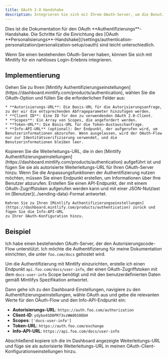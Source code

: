 ```yaml
---
title: OAuth 2.0 Handshake
description: Integrieren Sie sich mit Ihrem OAuth-Server, um die Benutzeranmeldung über den Authorization Code Flow zu ermöglichen
---
```


<Info>
  Dies ist die Dokumentation für den OAuth **Authentifizierungs**-Handshake. Die Schritte für die Einrichtung des [OAuth **Personalisierungs**-Handshake](/settings/authentication-personalization/personalization-setup/oauth) sind leicht unterschiedlich.
</Info>

Wenn Sie einen bestehenden OAuth-Server haben, können Sie sich mit Mintlify für ein nahtloses Login-Erlebnis integrieren.

## Implementierung

<Steps>
  <Step title="Configure your Authentication settings">
    Gehen Sie zu Ihren [Mintlify Authentifizierungseinstellungen](https://dashboard.mintlify.com/products/authentication), wählen Sie die OAuth-Option und füllen Sie die erforderlichen Felder aus:

    * **Autorisierungs-URL**: Die Basis-URL für die Autorisierungsanfrage, zu der wir die entsprechenden Abfrageparameter hinzufügen werden.
    * **Client ID**: Eine ID für den zu verwendenden OAuth 2.0-Client.
    * **Scopes**: Ein Array von Scopes, die angefordert werden.
    * **Token-URL**: Die Basis-URL für die Token-Austauschanfrage.
    * **Info-API-URL** (optional): Der Endpunkt, der aufgerufen wird, um Benutzerinformationen abzurufen. Wenn ausgelassen, wird der OAuth-Flow nur zur Identitätsverifizierung verwendet, und die Benutzerinformationen bleiben leer.
  </Step>

  <Step title="Configure your OAuth client">
    Kopieren Sie die Weiterleitungs-URL, die in den [Mintlify Authentifizierungseinstellungen](https://dashboard.mintlify.com/products/authentication) aufgeführt ist und fügen Sie sie als autorisierte Weiterleitungs-URL für Ihren OAuth-Server hinzu.
  </Step>

  <Step title="Create your Info API (Optional)">
    Wenn Sie die Anpassungsfunktionen der Authentifizierung nutzen möchten, müssen Sie einen Endpunkt erstellen, um Informationen über Ihre Benutzer abzurufen. Erstellen Sie einen API-Endpunkt, der mit einem OAuth-Zugriffstoken aufgerufen werden kann und mit einer JSON-Nutzlast im [Benutzer](../sending-data)-Format antwortet.

    Kehren Sie zu Ihren [Mintlify Authentifizierungseinstellungen](https://dashboard.mintlify.com/products/authentication) zurück und fügen Sie die Info-API-URL
    zu Ihrer OAuth-Konfiguration hinzu.
  </Step>
</Steps>

## Beispiel

Ich habe einen bestehenden OAuth-Server, der den Autorisierungscode-Flow unterstützt. Ich möchte die Authentifizierung für meine Dokumentation einrichten, die unter `foo.com/docs` gehostet wird.

Um die Authentifizierung mit Mintlify einzurichten, erstelle ich einen Endpunkt `api.foo.com/docs/user-info`, der einen OAuth-Zugriffstoken mit dem `docs-user-info` Scope benötigt und mit den benutzerdefinierten Daten gemäß Mintlifys Spezifikation antwortet.

Dann gehe ich zu den Dashboard-Einstellungen, navigiere zu den Authentifizierungseinstellungen, wähle OAuth aus und gebe die relevanten Werte für den OAuth-Flow und den Info-API-Endpunkt ein:

* **Autorisierungs-URL**: `https://auth.foo.com/authorization`
* **Client-ID**: `ydybo4SD8PR73vzWWd6S0ObH`
* **Scopes**: `['docs-user-info']`
* **Token-URL**: `https://auth.foo.com/exchange`
* **Info-API-URL**: `https://api.foo.com/docs/user-info`

Abschließend kopiere ich die im Dashboard angezeigte Weiterleitungs-URL und füge sie als autorisierte Weiterleitungs-URL in meinen OAuth-Client-Konfigurationseinstellungen hinzu.
